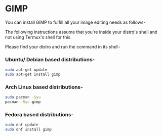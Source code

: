 
# GIMP
You can install GIMP to fulfill all your image editing needs as follows-

<Callout type="warning">The following instructions assume that you're inside your distro's shell and not using Termux's
shell for this.</Callout>

Please find your distro and run the command in its shell-

### Ubuntu/ Debian based distributions-

```bash copy
sudo apt-get update
sudo apt-get install gimp
```

### Arch Linux based distributions-

```bash copy
sudo pacman -Syu
pacman -Syu gimp
```

### Fedora based distributions-

```bash copy
sudo dnf update
sudo dnf install gimp
```